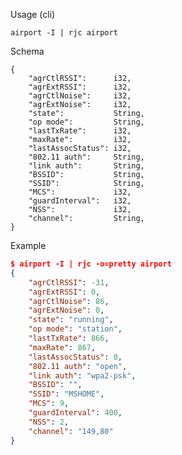 Usage (cli)

```
airport -I | rjc airport
```

Schema

```
{
    "agrCtlRSSI":      i32,
    "agrExtRSSI":      i32,
    "agrCtlNoise":     i32,
    "agrExtNoise":     i32,
    "state":           String,
    "op mode":         String,
    "lastTxRate":      i32,
    "maxRate":         i32,
    "lastAssocStatus": i32,
    "802.11 auth":     String,
    "link auth":       String,
    "BSSID":           String,
    "SSID":            String,
    "MCS":             i32,
    "guardInterval":   i32,
    "NSS":             i32,
    "channel":         String,
}
```

Example

```json
$ airport -I | rjc -o=pretty airport
{
    "agrCtlRSSI": -31,
    "agrExtRSSI": 0,
    "agrCtlNoise": 86,
    "agrExtNoise": 0,
    "state": "running",
    "op mode": "station",
    "lastTxRate": 866,
    "maxRate": 867,
    "lastAssocStatus": 0,
    "802.11 auth": "open",
    "link auth": "wpa2-psk",
    "BSSID": "",
    "SSID": "MSHOME",
    "MCS": 9,
    "guardInterval": 400,
    "NSS": 2,
    "channel": "149,80"
}
```
